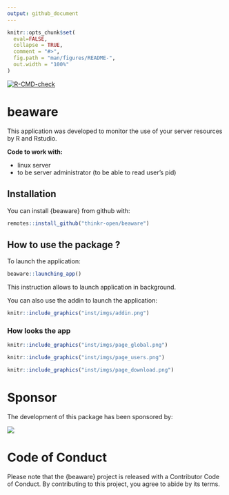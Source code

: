```yaml
---
output: github_document
---
```


<!-- README.md is generated from README.Rmd. Please edit that file -->

```r
knitr::opts_chunk$set(
  eval=FALSE,
  collapse = TRUE,
  comment = "#>",
  fig.path = "man/figures/README-",
  out.width = "100%"
)
```

<!-- badges: start -->
[![R-CMD-check](https://github.com/ThinkR-open/beaware/actions/workflows/R-CMD-check.yaml/badge.svg)](https://github.com/ThinkR-open/beaware/actions/workflows/R-CMD-check.yaml)
<!-- badges: end -->
  
# beaware

This application was developed to monitor the use of your server resources by R and Rstudio.

**Code to work with:** 

* linux server
* to be server administrator (to be able to read user's pid)

## Installation

You can install {beaware} from github with:

```r
remotes::install_github("thinkr-open/beaware")
```

## How to use the package ?

To launch the application:

```r
beaware::launching_app()
```

This instruction allows to launch application in background.

You can also use the addin to launch the application:

```r
knitr::include_graphics("inst/imgs/addin.png")
```

### How looks the app

```r
knitr::include_graphics("inst/imgs/page_global.png")
```

```r
knitr::include_graphics("inst/imgs/page_users.png")
```

```r
knitr::include_graphics("inst/imgs/page_download.png")
```

# Sponsor

The development of this package has been sponsored by:

<a href = "https://https://www.santepubliquefrance.fr//"><img src = "inst/langfr-260px-Sante-publique-France-logo.svg.png"></img></a>

# Code of Conduct

Please note that the {beaware} project is released with a Contributor Code of Conduct. By contributing to this project, you agree to abide by its terms.
